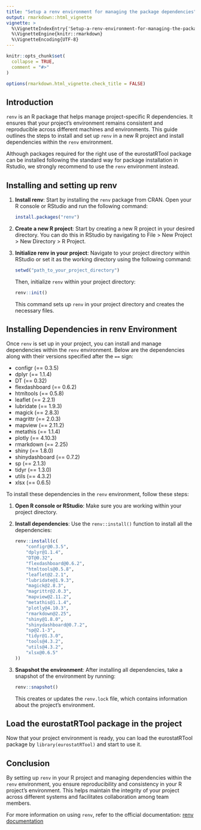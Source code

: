 ```yaml
---
title: "Setup a renv environment for managing the package dependencies"
output: rmarkdown::html_vignette
vignette: >
  %\VignetteIndexEntry{'Setup-a-renv-environment-for-managing-the-package-dependencies'}
  %\VignetteEngine{knitr::rmarkdown}
  %\VignetteEncoding{UTF-8}
---
```


```r
knitr::opts_chunk$set(
  collapse = TRUE,
  comment = "#>"
)

options(rmarkdown.html_vignette.check_title = FALSE)
```

## Introduction

`renv` is an R package that helps manage project-specific R dependencies. It ensures that your project's environment remains consistent and reproducible across different machines and environments. This guide outlines the steps to install and set up `renv` in a new R project and install dependencies within the `renv` environment.

Although packages required for the right use of the eurostatRTool package can be installed following the standard way for package installation in Rstudio, we strongly recommend to use the `renv` environment instead.

## Installing and setting up renv

1. **Install renv**: Start by installing the `renv` package from CRAN. Open your R console or RStudio and run the following command:

    ```R
    install.packages("renv")
    ```

2. **Create a new R project**: Start by creating a new R project in your desired directory. You can do this in RStudio by navigating to File > New Project > New Directory > R Project.

3. **Initialize renv in your project**: Navigate to your project directory within RStudio or set it as the working directory using the following command:

    ```R
    setwd("path_to_your_project_directory")
    ```

    Then, initialize `renv` within your project directory:

    ```R
    renv::init()
    ```

    This command sets up `renv` in your project directory and creates the necessary files.

## Installing Dependencies in renv Environment

Once `renv` is set up in your project, you can install and manage dependencies within the `renv` environment. Below are the dependencies along with their versions specified after the `==` sign:

- configr (== 0.3.5)
- dplyr (== 1.1.4)
- DT (== 0.32)
- flexdashboard (== 0.6.2)
- htmltools (== 0.5.8)
- leaflet (== 2.2.1)
- lubridate (== 1.9.3)
- magick (== 2.8.3)
- magrittr (== 2.0.3)
- mapview (== 2.11.2)
- metathis (== 1.1.4)
- plotly (== 4.10.3)
- rmarkdown (== 2.25)
- shiny (== 1.8.0)
- shinydashboard (== 0.7.2)
- sp (== 2.1.3)
- tidyr (== 1.3.0)
- utils (== 4.3.2)
- xlsx (== 0.6.5)

To install these dependencies in the `renv` environment, follow these steps:

1. **Open R console or RStudio**: Make sure you are working within your project directory.

2. **Install dependencies**: Use the `renv::install()` function to install all the dependencies:

    ```R
    renv::install(c(
        "configr@0.3.5",
        "dplyr@1.1.4",
        "DT@0.32",
        "flexdashboard@0.6.2",
        "htmltools@0.5.8",
        "leaflet@2.2.1",
        "lubridate@1.9.3",
        "magick@2.8.3",
        "magrittr@2.0.3",
        "mapview@2.11.2",
        "metathis@1.1.4",
        "plotly@4.10.3",
        "rmarkdown@2.25",
        "shiny@1.8.0",
        "shinydashboard@0.7.2",
        "sp@2.1-3",
        "tidyr@1.3.0",
        "tools@4.3.2",
        "utils@4.3.2",
        "xlsx@0.6.5"
    ))
    ```

3. **Snapshot the environment**: After installing all dependencies, take a snapshot of the environment by running:

    ```R
    renv::snapshot()
    ```

    This creates or updates the `renv.lock` file, which contains information about the project's environment.

## Load the eurostatRTool package in the project

Now that your project environment is ready, you can load the eurostatRTool package by `library(eurostatRTool)`
and start to use it.

## Conclusion

By setting up `renv` in your R project and managing dependencies within the `renv` environment, you ensure reproducibility and consistency in your R project's environment. This helps maintain the integrity of your project across different systems and facilitates collaboration among team members.

For more information on using `renv`, refer to the official documentation: [renv documentation](https://rstudio.github.io/renv/)
